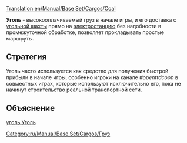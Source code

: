 [[Translation:en/Manual/Base Set/Cargos/Coal]]

{{ru/Manual/Base Set/Cargos/Груз| груз=Уголь
| изображение=en/Coal.png
| производит=[[ru/Manual/Base Set/Industries/Угольная шахта|Угольная шахта]]
| принимает=[[ru/Manual/Base Set/Industries/Электростанция|Электростанция]]
}}

'''Уголь''' - высокооплачиваемый груз в начале игры, и его доставка с [[ru/Manual/Base Set/Industries/Угольная шахта|угольной шахты]] прямо на [[ru/Manual/Base Set/Industries/Электростанция|электростанцию]] без надобности в промежуточной обработке, позволяет прокладывать простые маршруты. 

==Стратегия==
Уголь часто используется как средство для получения быстрой прибыли в начале игры, особенно игроки на канале ''#openttdcoop'' в совместных играх, которые используют исключительно его, пока не начинут строительство реальной транспортной сети.

==Объяснение==
[https://www.wikipedia.org/wiki/ru:Ископаемый уголь Уголь]

[[Category:ru/Manual/Base Set/Cargos/Груз]]